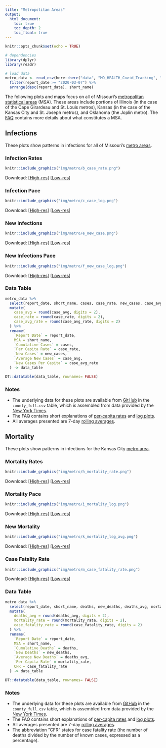 ```yaml
---
title: "Metropolitan Areas"
output: 
  html_document:
    toc: true
    toc_depth: 2
    toc_float: true
---
```


```r
knitr::opts_chunk$set(echo = TRUE)

# dependencies
library(dplyr)
library(readr)

# load data
metro_data <- read_csv(here::here("data", "MO_HEALTH_Covid_Tracking", "data", "metro_all", "metro_full.csv")) %>%
  filter(report_date >= "2020-03-07") %>%
  arrange(desc(report_date), short_name)
```

The following plots and maps focus on all of Missouri's <a href="faq.html#What_is_a_Metropolitan_Statistical_Area">metropolitan statistical areas</a> (MSA). These areas include portions of Illinois (in the case of the Cape Girardeau and St. Louis metros), Kansas (in the case of the Kansas City and St. Joseph metros), and Oklahoma (the Joplin metro). The <a href="faq.html#What_is_a_Metropolitan_Statistical_Area">FAQ</a> contains more details about what constitutes a MSA.

## Infections {.tabset .tabset-fade .tabset-pills .padtop}
These plots show patterns in infections for all of Missouri's <a href="faq.html#What_is_a_Metropolitan_Statistical_Area">metro areas</a>.

### Infection Rates

```r
knitr::include_graphics("img/metro/b_case_rate.png")
```

Download: [<a href="https://raw.githubusercontent.com/slu-openGIS/covid_daily_viz/master/results/high_res/metro/b_case_rate.png" target="_blank">High-res</a>] [<a href="https://raw.githubusercontent.com/slu-openGIS/covid_daily_viz/master/results/low_res/metro/b_case_rate.png" target="_blank">Low-res</a>]

### Infection Pace

```r
knitr::include_graphics("img/metro/c_case_log.png")
```

Download: [<a href="https://raw.githubusercontent.com/slu-openGIS/covid_daily_viz/master/results/high_res/metro/c_case_log.png" target="_blank">High-res</a>] [<a href="https://raw.githubusercontent.com/slu-openGIS/covid_daily_viz/master/results/low_res/metro/c_case_log.png" target="_blank">Low-res</a>]

### New Infections

```r
knitr::include_graphics("img/metro/e_new_case.png")
```

Download: [<a href="https://raw.githubusercontent.com/slu-openGIS/covid_daily_viz/master/results/high_res/metro/e_new_case.png" target="_blank">High-res</a>] [<a href="https://raw.githubusercontent.com/slu-openGIS/covid_daily_viz/master/results/low_res/metro/e_new_case.png" target="_blank">Low-res</a>]

### New Infections Pace

```r
knitr::include_graphics("img/metro/f_new_case_log.png")
```

Download: [<a href="https://raw.githubusercontent.com/slu-openGIS/covid_daily_viz/master/results/high_res/metro/f_new_case_log.png" target="_blank">High-res</a>] [<a href="https://raw.githubusercontent.com/slu-openGIS/covid_daily_viz/master/results/low_res/metro/f_new_case_log.png" target="_blank">Low-res</a>]


### Data Table

```r
metro_data %>%
  select(report_date, short_name, cases, case_rate, new_cases, case_avg, case_avg_rate) %>%
  mutate(
    case_avg = round(case_avg, digits = 2),
    case_rate = round(case_rate, digits = 2),
    case_avg_rate = round(case_avg_rate, digits = 2)
  ) %>%
  rename(
    `Report Date` = report_date,
    MSA = short_name,
    `Cumulative Cases` = cases,
    `Per Capita Rate` = case_rate,
    `New Cases` = new_cases,
    `Average New Cases` = case_avg,
    `New Cases Per Capita` = case_avg_rate
  ) -> data_table

DT::datatable(data_table, rownames= FALSE)
```

### Notes

  * The underlying data for these plots are available from [GitHub](faq.html#How_Do_I_Download_Your_Data) in the `county_full.csv` table, which is assembled from data provided by the [New York Times](faq.html#Where_Do_These_Data_Come_From).
  * The FAQ contains short explanations of [per-capita rates](faq.html#What_are_Per_Capita_Rates) and [log plots](faq.html#What_are_Log_Plots).
  * All averages presented are 7-day [rolling averages](faq.html#What_are_Rolling_Averages).

## Mortality {.tabset .tabset-fade .tabset-pills .padtop}
These plots show patterns in infections for the Kansas City <a href="faq.html#What_is_a_Metropolitan_Statistical_Area">metro area</a>.

### Mortality Rates

```r
knitr::include_graphics("img/metro/h_mortality_rate.png")
```

Download: [<a href="https://raw.githubusercontent.com/slu-openGIS/covid_daily_viz/master/results/high_res/metro/h_mortality_rate.png" target="_blank">High-res</a>] [<a href="https://raw.githubusercontent.com/slu-openGIS/covid_daily_viz/master/results/low_res/metro/h_mortality_rate.png" target="_blank">Low-res</a>]

### Mortality Pace

```r
knitr::include_graphics("img/metro/i_mortality_log.png")
```

Download: [<a href="https://raw.githubusercontent.com/slu-openGIS/covid_daily_viz/master/results/high_res/metro/i_mortality_log.png" target="_blank">High-res</a>] [<a href="https://raw.githubusercontent.com/slu-openGIS/covid_daily_viz/master/results/low_res/metro/i_mortality_log.png" target="_blank">Low-res</a>]

### New Mortality

```r
knitr::include_graphics("img/metro/k_mortality_log_avg.png")
```

Download: [<a href="https://raw.githubusercontent.com/slu-openGIS/covid_daily_viz/master/results/high_res/metro/k_mortality_log_avg.png" target="_blank">High-res</a>] [<a href="https://raw.githubusercontent.com/slu-openGIS/covid_daily_viz/master/results/low_res/metro/k_mortality_log_avg.png" target="_blank">Low-res</a>]

### Case Fatality Rate

```r
knitr::include_graphics("img/metro/m_case_fatality_rate.png")
```

Download: [<a href="https://raw.githubusercontent.com/slu-openGIS/covid_daily_viz/master/results/high_res/metro/m_case_fatality_rate.png" target="_blank">High-res</a>] [<a href="https://raw.githubusercontent.com/slu-openGIS/covid_daily_viz/master/results/low_res/metro/m_case_fatality_rate.png" target="_blank">Low-res</a>]

### Data Table

```r
metro_data %>%
  select(report_date, short_name, deaths, new_deaths, deaths_avg, mortality_rate, case_fatality_rate) %>%
  mutate(
    deaths_avg = round(deaths_avg, digits = 2),
    mortality_rate = round(mortality_rate, digits = 2),
    case_fatality_rate = round(case_fatality_rate, digits = 2)
  ) %>%
  rename(
    `Report Date` = report_date,
    MSA = short_name,
    `Cumulative Deaths` = deaths,
    `New Deaths` = new_deaths,
    `Average New Deaths` = deaths_avg,
    `Per Capita Rate` = mortality_rate,
    CFR = case_fatality_rate
  ) -> data_table

DT::datatable(data_table, rownames= FALSE)
```

### Notes

  * The underlying data for these plots are available from [GitHub](faq.html#How_Do_I_Download_Your_Data) in the `county_full.csv` table, which is assembled from data provided by the [New York Times](faq.html#Where_Do_These_Data_Come_From).
  * The FAQ contains short explanations of [per-capita rates](faq.html#What_are_Per_Capita_Rates) and [log plots](faq.html#What_are_Log_Plots).
  * All averages presented are 7-day [rolling averages](faq.html#What_are_Rolling_Averages).
  * The abbreviation "CFR" states for case fatality rate (the number of deaths divided by the number of known cases, expressed as a percentage).

